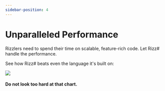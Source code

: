 ```yaml
---
sidebar-position: 4
---
```


# Unparalleled Performance

Rizzlers need to spend their time on scalable, feature-rich code. Let Rizz# handle the performance.

See how Rizz# beats even the language it's built on:

<img src="/Rizz-Sharp/docs/img/performance.png" />

#### Do not look too hard at that chart.
